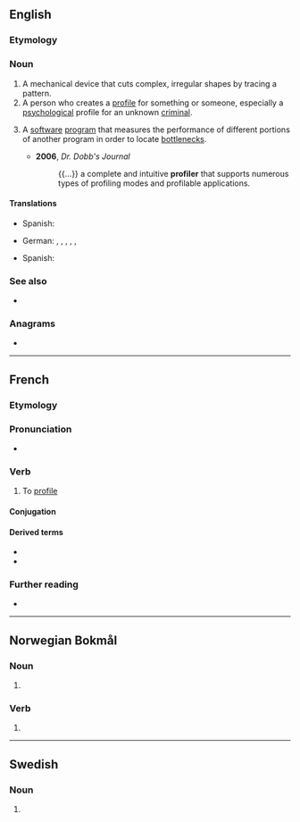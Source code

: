 ==English==

===Etymology===
{{suffix|en|profile|er}}

===Noun===
{{en-noun}}

# A mechanical device that cuts complex, irregular shapes by tracing a pattern.
# A person who creates a [[profile]] for something or someone, especially a [[psychological]] profile for an unknown [[criminal]].
# {{lb|en|computing}} A [[software]] [[program]] that measures the performance of different portions of another program in order to locate [[bottleneck]]s.
#* '''2006''', ''Dr. Dobb's Journal''
#*: {{...}} a complete and intuitive '''profiler''' that supports numerous types of profiling modes and profilable applications.

====Translations====
{{trans-top|mechanical device}}
{{trans-mid}}
* Spanish: {{t|es|generador de perfiles|m}}
{{trans-bottom}}

{{trans-top|person who creates a profile for something or some}}
* German: {{t+|de|Profiler|m}}, {{t+|de|Profilerin|f}}, {{t|de|Profilersteller|m}}, {{t|de|Profilerstellerin|f}}, {{t|de|Fallanalytiker|m}}, {{t|de|Fallanalytikerin|f}}
{{trans-mid}}
* Spanish: {{t+|es|perfilador|m}}
{{trans-bottom}}

{{trans-top|software program}}
{{trans-mid}}
{{trans-bottom}}

===See also===
* {{l|en|profilist}}

===Anagrams===
* {{anagrams|en|a=efiloprr|pro-lifer|prolifer}}

----

==French==

===Etymology===
{{af|fr|profil|-er}}

===Pronunciation===
* {{audio|fr|LL-Q150 (fra)-Lyokoï-profiler.wav|Audio}}

===Verb===
{{fr-verb}}

# To [[profile]]

====Conjugation====
{{fr-conj-auto}}

====Derived terms====
* {{l|fr|profilage}}
* {{l|fr|profileur}}

===Further reading===
* {{R:TLFi}}

----

==Norwegian Bokmål==

===Noun===
{{head|nb|noun form|g=m}}

# {{inflection of|nb|profil||indef|p}}

===Verb===
{{nb-verb-form}}

# {{imperative of|nb|profilere}}

----

==Swedish==

===Noun===
{{head|sv|noun form}}

# {{sv-noun-form-indef-pl|profil}}